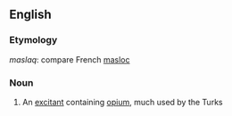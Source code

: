 ==English==

===Etymology===
{{etyl|ar|en}} ''maslaq'': compare French [[masloc]]

===Noun===
{{en-noun|-}}

# {{context|medicine|lang=en}} An [[excitant]] containing [[opium]], much used by the Turks
#: {{rfquotek|Dunglison}}